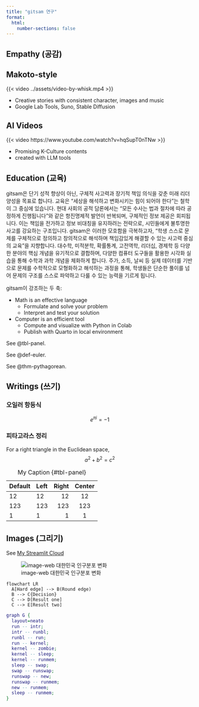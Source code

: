 ```yaml
---
title: "gitsam 연구"
format:
  html:
    number-sections: false
---
```


## Empathy (공감)

::: {.panel-tabset}

## Makoto-style

{{< video ../assets/video-by-whisk.mp4 >}}

- Creative stories with consistent character, images and music
- Google Lab Tools, Suno, Stable Diffusion

## AI Videos

{{< video https://www.youtube.com/watch?v=hqSupT0nTNw >}}

- Promising K-Culture contents
- created with LLM tools

:::

## Education (교육)

gitsam은 단기 성적 향상이 아닌, 구체적 사고력과 장기적 책임 의식을 갖춘 미래 리더 양성을 목표로 합니다. 교육은 "세상을 해석하고 변화시키는 힘이 되어야 한다"는 철학이 그 중심에 있습니다. 현대 사회의 공적 담론에서는 “모든 수사는 법과 절차에 따라 공정하게 진행됩니다”와 같은 항진명제적 발언이 반복되며, 구체적인 정보 제공은 회피됩니다. 이는 책임을 전가하고 정보 비대칭을 유지하려는 전략으로, 시민들에게 불투명한 사고를 강요하는 구조입니다. gitsam은 이러한 모호함을 극복하고자, "학생 스스로 문제를 구체적으로 정의하고 창의적으로 해석하며 책임감있게 해결할 수 있는 사고력 중심의 교육"을 지향합니다. 대수학, 미적분학, 확률통계, 고전역학, 리더십, 경제학 등 다양한 분야의 핵심 개념을 유기적으로 결합하며, 다양한 컴퓨터 도구들을 활용한 시각화 실습을 통해 수학과 과학 개념을 체화하게 합니다. 주가, 소득, 날씨 등 실제 데이터를 기반으로 문제를 수학적으로 모형화하고 해석하는 과정을 통해, 학생들은 단순한 풀이를 넘어 문제의 구조를 스스로 파악하고 다룰 수 있는 능력을 기르게 됩니다.

gitsam이 강조하는 두 축:

- Math is an effective language
  - Formulate and solve your problem
  - Interpret and test your solution
- Computer is an efficient tool
  - Compute and visualize with Python in Colab
  - Publish with Quarto in local environment


::: {.grid}

::: {.g-col-4}

See @tbl-panel.

:::

::: {.g-col-4}

See @def-euler.

:::

::: {.g-col-4}

See @thm-pythagorean.

:::

:::

## Writings (쓰기)

::: {layout-ncol=3}

:::{#def-euler}
### 오일러 항등식
$$
e^{\pi i} = -1
$$
:::

::: {#thm-pythagorean}
### 피타고라스 정리
For a right triangle in the Euclidean space,
$$
a^2+b^2=c^2
$$
:::


| Default | Left | Right | Center |
|---------|:-----|------:|:------:|
| 12      | 12   |    12 |   12   |
| 123     | 123  |   123 |  123   |
| 1       | 1    |     1 |   1    |

: My Caption {#tbl-panel}

:::

## Images (그리기)

See [My Streamlit Cloud](https://primenumbersam-altair.streamlit.app/)

![image-web 대한민국 인구분포 변화](https://upload.wikimedia.org/wikipedia/commons/thumb/7/79/South_korea_population_pyramid_1960-2020.gif/645px-South_korea_population_pyramid_1960-2020.gif)

```mermaid
flowchart LR
  A[Hard edge] --> B(Round edge)
  B --> C{Decision}
  C --> D[Result one]
  C --> E[Result two]
```

```dot
graph G {
  layout=neato
  run -- intr;
  intr -- runbl;
  runbl -- run;
  run -- kernel;
  kernel -- zombie;
  kernel -- sleep;
  kernel -- runmem;
  sleep -- swap;
  swap -- runswap;
  runswap -- new;
  runswap -- runmem;
  new -- runmem;
  sleep -- runmem;
}
```

